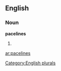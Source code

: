 ==English==

===Noun===
'''pacelines'''

# {{plural of|[[paceline]]}}

[[Category:English plurals]]

[[ar:pacelines]]